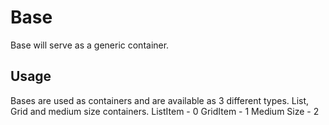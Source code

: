 
<Meta title="MDX/Bases" component={Base} />

# Base

Base will serve as a generic container.

## Usage

Bases are used as containers and are available as 3 different types. List, Grid and medium size containers.
ListItem - 0
GridItem - 1
Medium Size - 2

<Preview withToolbar>
	<Story
        name="Base"
        parameters={{
            design: {
                type: 'figma',
                url:
                    'https://www.figma.com/file/gP4MH7PBvUzPFMqh0uSCfU/Outlook-Jio-Library?node-id=478%3A978',
            },
        }}>
        	<Base
                baseType={number('size', 2)}
				isAriaHidden={boolean('isAriaHidden', false)}
            />
    </Story>
</Preview>
